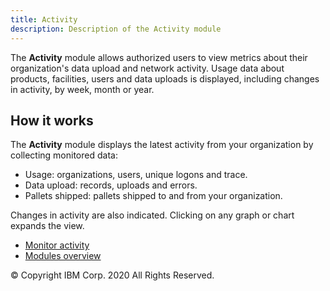 ```yaml
---
title: Activity
description: Description of the Activity module
---
```


<PageDescription>

The **<SolutionName />** **Activity** module allows authorized users to
view metrics about their organization's data upload and network activity. Usage
data about products, facilities, users and data uploads is displayed, including
changes in activity, by week, month or year.

</PageDescription>

## How it works

The **Activity** module displays the latest activity from your organization by
collecting monitored data:

- Usage: organizations, users, unique logons and trace.
- Data upload: records, uploads and errors.
- Pallets shipped: pallets shipped to and from your organization.

Changes in activity are also indicated. Clicking on any graph or chart expands the view.

- [Monitor activity](/how-to/monitor-activity)
- [Modules overview](/modules/modules-overview)

<PageCopyright>© Copyright IBM Corp. 2020 All Rights Reserved.</PageCopyright>
